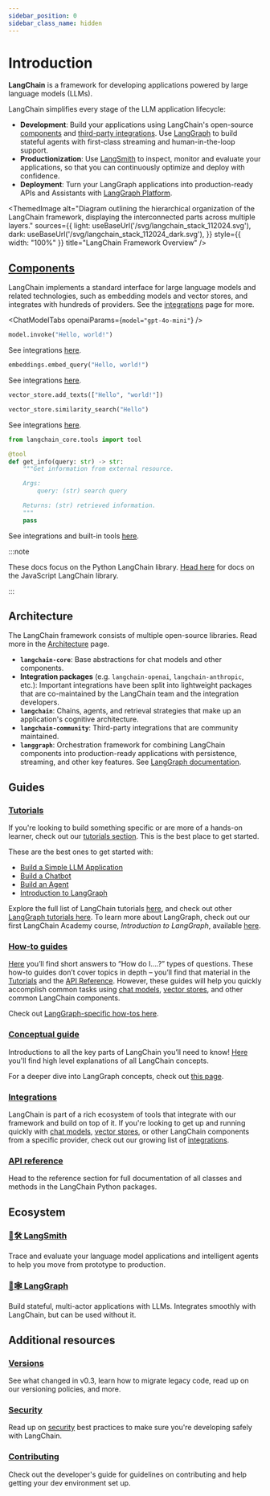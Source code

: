 ```yaml
---
sidebar_position: 0
sidebar_class_name: hidden
---
```


# Introduction

**LangChain** is a framework for developing applications powered by large language models (LLMs).

LangChain simplifies every stage of the LLM application lifecycle:
- **Development**: Build your applications using LangChain's open-source [components](/docs/concepts) and [third-party integrations](/docs/integrations/providers/).
Use [LangGraph](/docs/concepts/architecture/#langgraph) to build stateful agents with first-class streaming and human-in-the-loop support.
- **Productionization**: Use [LangSmith](https://docs.smith.langchain.com/) to inspect, monitor and evaluate your applications, so that you can continuously optimize and deploy with confidence.
- **Deployment**: Turn your LangGraph applications into production-ready APIs and Assistants with [LangGraph Platform](https://langchain-ai.github.io/langgraph/cloud/).


<ThemedImage
  alt="Diagram outlining the hierarchical organization of the LangChain framework, displaying the interconnected parts across multiple layers."
  sources={{
    light: useBaseUrl('/svg/langchain_stack_112024.svg'),
    dark: useBaseUrl('/svg/langchain_stack_112024_dark.svg'),
  }}
  style={{ width: "100%" }}
  title="LangChain Framework Overview"
/>

## [Components](/docs/concepts)

LangChain implements a standard interface for large language models and related
technologies, such as embedding models and vector stores, and integrates with
hundreds of providers. See the [integrations](/docs/integrations/providers/) page for
more.


<Tabs>
  <TabItem value="chat_models" label="Chat models" default>


<ChatModelTabs openaiParams={`model="gpt-4o-mini"`} />

```python
model.invoke("Hello, world!")
```

See integrations [here](/docs/integrations/chat/).

  </TabItem>
  <TabItem value="embedding_models" label="Embedding models">


<EmbeddingTabs/>

```python
embeddings.embed_query("Hello, world!")
```

See integrations [here](/docs/integrations/text_embedding/).

  </TabItem>
  <TabItem value="vector_stores" label="Vector Stores">


<VectorStoreTabs useFakeEmbeddings={true} />

```python
vector_store.add_texts(["Hello", "world!"])

vector_store.similarity_search("Hello")
```

See integrations [here](/docs/integrations/vectorstores/).

  </TabItem>
  <TabItem value="tools" label="Tools">

```python
from langchain_core.tools import tool

@tool
def get_info(query: str) -> str:
    """Get information from external resource.

    Args:
        query: (str) search query

    Returns: (str) retrieved information.
    """
    pass
```

See integrations and built-in tools [here](/docs/integrations/tools/).

  </TabItem>
</Tabs>

:::note

These docs focus on the Python LangChain library. [Head here](https://js.langchain.com) for docs on the JavaScript LangChain library.

:::

## Architecture

The LangChain framework consists of multiple open-source libraries. Read more in the
[Architecture](/docs/concepts/architecture/) page.

- **`langchain-core`**: Base abstractions for chat models and other components.
- **Integration packages** (e.g. `langchain-openai`, `langchain-anthropic`, etc.): Important integrations have been split into lightweight packages that are co-maintained by the LangChain team and the integration developers.
- **`langchain`**: Chains, agents, and retrieval strategies that make up an application's cognitive architecture.
- **`langchain-community`**: Third-party integrations that are community maintained.
- **`langgraph`**: Orchestration framework for combining LangChain components into production-ready applications with persistence, streaming, and other key features. See [LangGraph documentation](https://langchain-ai.github.io/langgraph/).

## Guides

### [Tutorials](/docs/tutorials)

If you're looking to build something specific or are more of a hands-on learner, check out our [tutorials section](/docs/tutorials).
This is the best place to get started.

These are the best ones to get started with:

- [Build a Simple LLM Application](/docs/tutorials/llm_chain)
- [Build a Chatbot](/docs/tutorials/chatbot)
- [Build an Agent](/docs/tutorials/agents)
- [Introduction to LangGraph](https://langchain-ai.github.io/langgraph/tutorials/introduction/)

Explore the full list of LangChain tutorials [here](/docs/tutorials), and check out other [LangGraph tutorials here](https://langchain-ai.github.io/langgraph/tutorials/). To learn more about LangGraph, check out our first LangChain Academy course, *Introduction to LangGraph*, available [here](https://academy.langchain.com/courses/intro-to-langgraph).


### [How-to guides](/docs/how_to)

[Here](/docs/how_to) you’ll find short answers to “How do I….?” types of questions.
These how-to guides don’t cover topics in depth – you’ll find that material in the [Tutorials](/docs/tutorials) and the [API Reference](https://python.langchain.com/api_reference/).
However, these guides will help you quickly accomplish common tasks using [chat models](/docs/how_to/#chat-models),
[vector stores](/docs/how_to/#vector-stores), and other common LangChain components.

Check out [LangGraph-specific how-tos here](https://langchain-ai.github.io/langgraph/how-tos/).

### [Conceptual guide](/docs/concepts)

Introductions to all the key parts of LangChain you’ll need to know! [Here](/docs/concepts) you'll find high level explanations of all LangChain concepts.

For a deeper dive into LangGraph concepts, check out [this page](https://langchain-ai.github.io/langgraph/concepts/).

### [Integrations](integrations/providers/index.mdx)

LangChain is part of a rich ecosystem of tools that integrate with our framework and build on top of it.
If you're looking to get up and running quickly with [chat models](/docs/integrations/chat/), [vector stores](/docs/integrations/vectorstores/),
or other LangChain components from a specific provider, check out our growing list of [integrations](/docs/integrations/providers/).


### [API reference](https://python.langchain.com/api_reference/)
Head to the reference section for full documentation of all classes and methods in the LangChain Python packages.

## Ecosystem

### [🦜🛠️ LangSmith](https://docs.smith.langchain.com)
Trace and evaluate your language model applications and intelligent agents to help you move from prototype to production.

### [🦜🕸️ LangGraph](https://langchain-ai.github.io/langgraph)
Build stateful, multi-actor applications with LLMs. Integrates smoothly with LangChain, but can be used without it.

## Additional resources

### [Versions](/docs/versions/v0_3/)
See what changed in v0.3, learn how to migrate legacy code, read up on our versioning policies, and more.

### [Security](/docs/security)
Read up on [security](/docs/security) best practices to make sure you're developing safely with LangChain.

### [Contributing](contributing/index.mdx)
Check out the developer's guide for guidelines on contributing and help getting your dev environment set up.
